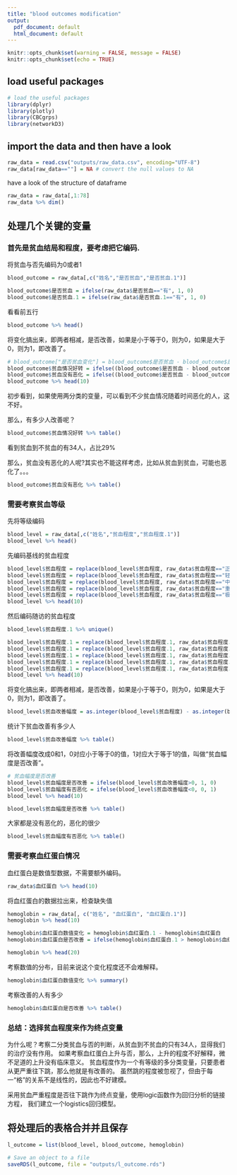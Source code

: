 ```yaml
---
title: "blood outcomes modification"
output:
  pdf_document: default
  html_document: default
---
```

```r
knitr::opts_chunk$set(warning = FALSE, message = FALSE) 
knitr::opts_chunk$set(echo = TRUE)
```

## load useful packages
```r
# load the useful packages
library(dplyr)
library(plotly)
library(CBCgrps)
library(networkD3)
```


## import the data and then have a look

```r
raw_data = read.csv("outputs/raw_data.csv", encoding="UTF-8")
raw_data[raw_data==""] = NA # convert the null values to NA
```

have a look of the structure of dataframe
```r
raw_data = raw_data[,1:78]
raw_data %>% dim()
```

## 处理几个关键的变量

### 首先是贫血结局和程度，要考虑把它编码.

将贫血与否先编码为0或者1
```r

blood_outcome = raw_data[,c("姓名","是否贫血","是否贫血.1")]

blood_outcome$是否贫血 = ifelse(raw_data$是否贫血=="有", 1, 0)   
blood_outcome$是否贫血.1 = ifelse(raw_data$是否贫血.1=="有", 1, 0)   

```

看看前五行
```r
blood_outcome %>% head()
```

将变化搞出来，即两者相减，是否改善，如果是小于等于0，则为0，如果是大于0，则为1，即改善了。
```r
# blood_outcome["是否贫血变化"] = blood_outcome$是否贫血 - blood_outcome$是否贫血.1
blood_outcome$贫血情况好转 = ifelse((blood_outcome$是否贫血 - blood_outcome$是否贫血.1)>0, 1, 0)
blood_outcome$贫血没有恶化 = ifelse((blood_outcome$是否贫血 - blood_outcome$是否贫血.1)<0, 0, 1)
blood_outcome %>% head(10)
```

初步看到，如果使用两分类的变量，可以看到不少贫血情况随着时间恶化的人，这不好。

那么，有多少人改善呢？
```r
blood_outcome$贫血情况好转 %>% table()
```

看到贫血到不贫血的有34人，占比29%

那么，贫血没有恶化的人呢?其实也不能这样考虑，比如从贫血到贫血，可能也恶化了。。。
```r
blood_outcome$贫血没有恶化 %>% table()
```

### 需要考察贫血等级

先将等级编码
```r
blood_level = raw_data[,c("姓名","贫血程度","贫血程度.1")]
blood_level %>% head()
```

先编码基线的贫血程度
```r
blood_level$贫血程度 = replace(blood_level$贫血程度, raw_data$贫血程度=="正常", 0)
blood_level$贫血程度 = replace(blood_level$贫血程度, raw_data$贫血程度=="轻度贫血", 1)
blood_level$贫血程度 = replace(blood_level$贫血程度, raw_data$贫血程度=="中度贫血", 2)
blood_level$贫血程度 = replace(blood_level$贫血程度, raw_data$贫血程度=="重度贫血", 3)
blood_level$贫血程度 = replace(blood_level$贫血程度, raw_data$贫血程度=="极重度贫血", 4)
blood_level %>% head(10)
```

然后编码随访的贫血程度
```r
blood_level$贫血程度.1 %>% unique()
```


```r
blood_level$贫血程度.1 = replace(blood_level$贫血程度.1, raw_data$贫血程度.1=="正常", 0)
blood_level$贫血程度.1 = replace(blood_level$贫血程度.1, raw_data$贫血程度.1=="轻度", 1)
blood_level$贫血程度.1 = replace(blood_level$贫血程度.1, raw_data$贫血程度.1=="中度", 2)
blood_level$贫血程度.1 = replace(blood_level$贫血程度.1, raw_data$贫血程度.1=="重度", 3)
blood_level$贫血程度.1 = replace(blood_level$贫血程度.1, raw_data$贫血程度.1=="极重度", 4)
blood_level %>% head(10)
```

将变化搞出来，即两者相减，是否改善，如果是小于等于0，则为0，如果是大于0，则为1，即改善了。
```r
blood_level$贫血改善幅度 = as.integer(blood_level$贫血程度) - as.integer(blood_level$贫血程度.1)
```

统计下贫血改善有多少人
```r
blood_level$贫血改善幅度 %>% table()
```

将改善幅度改成0和1，0对应小于等于0的值，1对应大于等于1的值，叫做“贫血幅度是否改善”。
```r
# 贫血幅度是否改善
blood_level$贫血幅度是否改善 = ifelse(blood_level$贫血改善幅度>0, 1, 0)
blood_level$贫血幅度有否恶化 = ifelse(blood_level$贫血改善幅度<0, 0, 1)
blood_level %>% head(10)
```


```r
blood_level$贫血幅度是否改善 %>% table()
```

大家都是没有恶化的，恶化的很少
```R
blood_level$贫血幅度有否恶化 %>% table()
```

### 需要考察血红蛋白情况

血红蛋白是数值型数据，不需要额外编码。

```r
raw_data$血红蛋白 %>% head(10)
```

将血红蛋白的数据拉出来，检查缺失值
```r
hemoglobin = raw_data[, c("姓名", "血红蛋白", "血红蛋白.1")]
hemoglobin %>% head(10)
```



```r
hemoglobin$血红蛋白数值变化 = hemoglobin$血红蛋白.1 - hemoglobin$血红蛋白
hemoglobin$血红蛋白是否改善 = ifelse(hemoglobin$血红蛋白.1 > hemoglobin$血红蛋白, 1, 0)

hemoglobin %>% head(20)
```

考察数值的分布，目前来说这个变化程度还不会难解释。
```r
hemoglobin$血红蛋白数值变化 %>% summary()
```

考察改善的人有多少
```r
hemoglobin$血红蛋白是否改善 %>% table()

```


### 总结：选择贫血程度来作为终点变量

为什么呢？考察二分类贫血与否的判断，从贫血到不贫血的只有34人，显得我们的治疗没有作用。
如果考察血红蛋白上升与否，那么，上升的程度不好解释，微不足道的上升没有临床意义。
贫血程度作为一个有等级的多分类变量，只要患者从更严重往下跳，那么他就是有改善的。
虽然跳的程度被忽视了，但由于每一“格”的关系不是线性的，因此也不好建模。

采用贫血严重程度是否往下跳作为终点变量，使用logic函数作为回归分析的链接方程，
我们建立一个logistics回归模型。

## 将处理后的表格合并并且保存

```r
l_outcome = list(blood_level, blood_outcome, hemoglobin)

# Save an object to a file
saveRDS(l_outcome, file = "outputs/l_outcome.rds")
```










